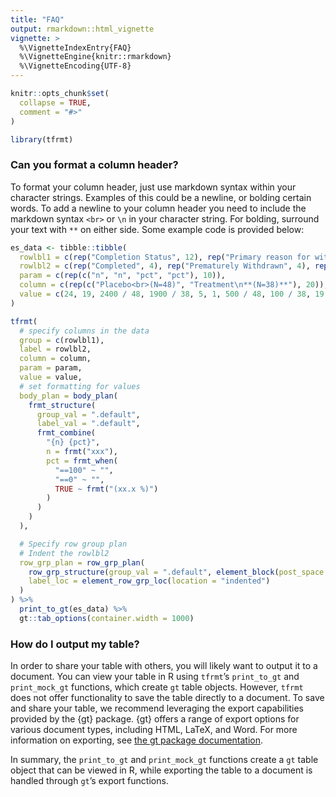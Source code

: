 ```yaml
---
title: "FAQ"
output: rmarkdown::html_vignette
vignette: >
  %\VignetteIndexEntry{FAQ}
  %\VignetteEngine{knitr::rmarkdown}
  %\VignetteEncoding{UTF-8}
---
```


```r
knitr::opts_chunk$set(
  collapse = TRUE,
  comment = "#>"
)
```

```r
library(tfrmt)
```

### Can you format a column header?

To format your column header, just use markdown syntax within your character strings. Examples of this could be a newline, or bolding certain words. To add a newline to your column header you need to include the markdown syntax `<br>` or `\n` in your character string. For bolding, surround your text with `**` on either side. Some example code is provided below:

```r
es_data <- tibble::tibble(
  rowlbl1 = c(rep("Completion Status", 12), rep("Primary reason for withdrawal", 28)),
  rowlbl2 = c(rep("Completed", 4), rep("Prematurely Withdrawn", 4), rep("Unknown", 4), rep("Adverse Event", 4), rep("Lost to follow-up", 4), rep("Protocol violation", 4), rep("Subject decided to withdraw", 4), rep("Protocol Violation", 4), rep("Pre-Operative Dose[1]", 4), rep("Other", 4)),
  param = c(rep(c("n", "n", "pct", "pct"), 10)),
  column = c(rep(c("Placebo<br>(N=48)", "Treatment\n**(N=38)**"), 20)), # newline and bold syntax
  value = c(24, 19, 2400 / 48, 1900 / 38, 5, 1, 500 / 48, 100 / 38, 19, 18, 1900 / 48, 1800 / 38, 1, 1, 100 / 48, 100 / 38, 0, 0, 0, 0, 0, 0, 0, 0, 1, 1, 100 / 48, 100 / 38, 1, 4, 100 / 48, 400 / 38, 1, 0, 100 / 48, 0, 2, 3, 200 / 48, 300 / 38)
)

tfrmt(
  # specify columns in the data
  group = c(rowlbl1),
  label = rowlbl2,
  column = column,
  param = param,
  value = value,
  # set formatting for values
  body_plan = body_plan(
    frmt_structure(
      group_val = ".default",
      label_val = ".default",
      frmt_combine(
        "{n} {pct}",
        n = frmt("xxx"),
        pct = frmt_when(
          "==100" ~ "",
          "==0" ~ "",
          TRUE ~ frmt("(xx.x %)")
        )
      )
    )
  ),

  # Specify row group plan
  # Indent the rowlbl2
  row_grp_plan = row_grp_plan(
    row_grp_structure(group_val = ".default", element_block(post_space = " ")),
    label_loc = element_row_grp_loc(location = "indented")
  )
) %>%
  print_to_gt(es_data) %>%
  gt::tab_options(container.width = 1000)
```


### How do I output my table?

In order to share your table with others, you will likely want to output it to a document. You can view your table in R using `tfrmt`'s `print_to_gt` and `print_mock_gt` functions, which create `gt` table objects. However, `tfrmt` does not offer functionality to save the table directly to a document. To save and share your table, we recommend leveraging the export capabilities provided by the {gt} package. {gt} offers a range of export options for various document types, including HTML, LaTeX, and Word. For more information on exporting, see [the gt package documentation](https://gt.rstudio.com/reference/gtsave.html).


In summary, the `print_to_gt` and `print_mock_gt` functions create a `gt` table object that can be viewed in R, while exporting the table to a document is handled through `gt`'s export functions.
